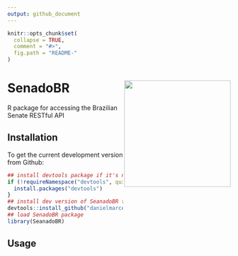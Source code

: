 ```yaml
---
output: github_document
---
```


<!-- README.md is generated from README.Rmd. Please edit that file -->

```r
knitr::opts_chunk$set(
  collapse = TRUE,
  comment = "#>",
  fig.path = "README-"
)
```

# SenadoBR <img src="inst/doc/SenadoBR-logo.png" width="240px" align="right" /> 

R package for accessing the Brazilian Senate RESTful API 

## Installation

To get the current development version from Github:

```r
## install devtools package if it's not already
if (!requireNamespace("devtools", quietly = TRUE)) {
  install.packages("devtools")
}
## install dev version of SeanadoBR from github
devtools::install_github("danielmarcelino/SeanadoBR")
## load SenadoBR package
library(SeanadoBR)
```

## Usage

```r

```
